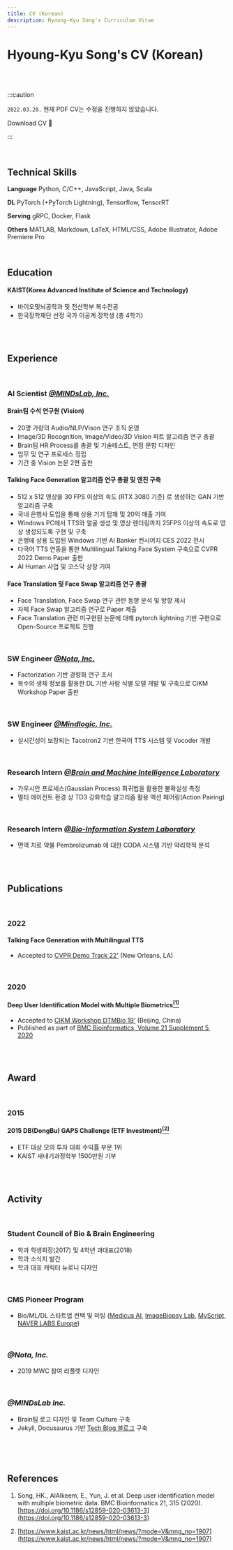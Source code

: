 ```yaml
---
title: CV (Korean)
description: Hyoung-Kyu Song's Curriculum Vitae
---
```



# Hyoung-Kyu Song's CV (Korean)

<br/><br/>

:::caution

`2022.03.20.` 현재 PDF CV는 수정을 진행하지 않았습니다.

<div className={styles.buttons}>
    <Link
        className="button button--secondary button--lg"
        to="https://drive.google.com/file/d/1dLyLEuDSOE6_zrPYFTtrZaFuKfeijHhm/view?usp=sharing">
        Download CV 📄
    </Link>
</div>

:::


<br/>

## Technical Skills

**Language** Python, C/C++, JavaScript, Java, Scala

**DL** PyTorch (+PyTorch Lightning), Tensorflow, TensorRT

**Serving** gRPC, Docker, Flask

**Others** MATLAB, Markdown, LaTeX, HTML/CSS, Adobe Illustrator, Adobe Premiere Pro

<br/>

## Education

#### KAIST(Korea Advanced Institute of Science and Technology)

- 바이오및뇌공학과 및 전산학부 복수전공
- 한국장학재단 선정 국가 이공계 장학생 (총 4학기)

<br/><br/>

## Experience

<br/>

### AI Scientist [*@MINDsLab, Inc.*](https://maum.ai/)

#### Brain팀 수석 연구원 (Vision)

- 20명 가량의 Audio/NLP/Vison 연구 조직 운영
- Image/3D Recognition, Image/Video/3D Vision 파트 알고리즘 연구 총괄
- Brain팀 HR Process를 총괄 및 기술테스트, 면접 문항 디자인
- 업무 및 연구 프로세스 정립
- 기간 중 Vision 논문 2편 출판

#### Talking Face Generation 알고리즘 연구 총괄 및 엔진 구축

- 512 x 512 영상을 30 FPS 이상의 속도 (RTX 3080 기준) 로 생성하는 GAN 기반 알고리즘 구축
- 국내 은행사 도입을 통해 상용 기기 탑재 및 20억 매출 기여
- Windows PC에서 TTS와 얼굴 생성 및 영상 렌더링까지 25FPS 이상의 속도로 영상 생성되도록 구현 및 구축
- 은행에 상용 도입된 Windows 기반 AI Banker 컨시어지 CES 2022 전시
- 다국어 TTS 연동을 통한 Multilingual Talking Face System 구축으로 CVPR 2022 Demo Paper 출판
- AI Human 사업 및 코스닥 상장 기여

#### Face Translation 및 Face Swap 알고리즘 연구 총괄

- Face Translation, Face Swap 연구 관련 동향 분석 및 방향 제시
- 자체 Face Swap 알고리즘 연구로 Paper 제출
- Face Translation 관련 미구현된 논문에 대해 pytorch lightning 기반 구현으로 Open-Source 프로젝트 진행

<br/>

### SW Engineer [*@Nota, Inc.*](https://nota.ai/)

- Factorization 기반 경량화 연구 조사
- 복수의 생체 정보를 활용한 DL 기반 사람 식별 모델 개발 및 구축으로 CIKM Workshop Paper 출판

<br/>

### SW Engineer [*@Mindlogic, Inc.*](https://mindlogic.ai/)

- 실시간성이 보장되는 Tacotron2 기반 한국어 TTS 시스템 및 Vocoder 개발

<br/>

### Research Intern [*@Brain and Machine Intelligence Laboratory*](https://aibrain.kaist.ac.kr/)

- 가우시안 프로세스(Gaussian Process) 회귀법을 활용한 불확실성 측정
- 멀티 에이전트 환경 상 TD3 강화학습 알고리즘 활용 액션 페어링(Action Pairing)

<br/>

### Research Intern [*@Bio-Information System Laboratory*](http://biosoft.kaist.ac.kr/)

- 면역 치료 약물 Pembrolizumab 에 대한 CODA 시스템 기반 약리학적 분석


<br/><br/>

## Publications

<br/>

### 2022

#### Talking Face Generation with Multilingual TTS

- Accepted to [CVPR Demo Track 22'](http://cvpr2022.thecvf.com/) (New Orleans, LA)

<br/>

### 2020

#### Deep User Identification Model with Multiple Biometrics[<sup>[1]</sup>](#r1)

- Accepted to [CIKM Workshop DTMBio 19'](http://dtmbio.net/dtmbio2019/) (Beijing, China)
- Published as part of [BMC Bioinformatics, Volume 21 Supplement 5, 2020](https://bmcbioinformatics.biomedcentral.com/articles/supplements/volume-21-supplement-5)

<br/><br/>

## Award

<br/>

### 2015

#### 2015 DB(DongBu) GAPS Challenge (ETF Investment)[<sup>[2]</sup>](#r2)

- ETF 대상 모의 투자 대회 수익률 부문 1위
- KAIST 새내기과정학부 1500만원 기부

<br/><br/>

## Activity

<br/>

### Student Council of Bio & Brain Engineering

- 학과 학생회장(2017) 및 4학년 과대표(2018)
- 학과 소식지 발간
- 학과 대표 캐릭터 뉴로니 디자인

<br/>

### CMS Pioneer Program

- Bio/ML/DL 스타트업 컨택 및 미팅 ([Medicus AI](http://medicus.ai/), [ImageBiopsy Lab](https://www.imagebiopsy.com/), [MyScript](https://www.myscript.com/), [NAVER LABS Europe](https://europe.naverlabs.com/))

<br/>

### *@Nota, Inc.*

- 2019 MWC 참여 리플렛 디자인

<br/>

### *@MINDsLab Inc.*

- Brain팀 로고 디자인 및 Team Culture 구축
- Jekyll, Docusaurus 기반 [Tech Blog 블로그](https://mindslab-ai.github.io/) 구축

<br/><br/><br/>

## References

<a name="r1"></a>

1. Song, HK., AlAlkeem, E., Yun, J. et al. Deep user identification model with multiple biometric data. BMC Bioinformatics 21, 315 (2020). [https://doi.org/10.1186/s12859-020-03613-3](https://doi.org/10.1186/s12859-020-03613-3)

<a name="r2"></a>

2. [https://www.kaist.ac.kr/news/html/news/?mode=V&mng_no=1907](https://www.kaist.ac.kr/news/html/news/?mode=V&mng_no=1907)
